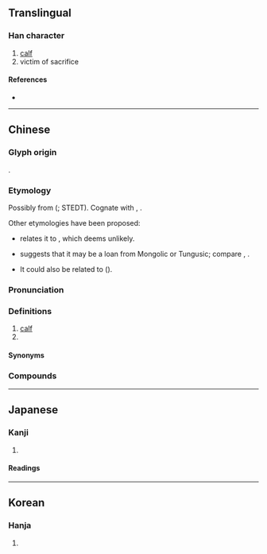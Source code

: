 {{also|犊}}
{{character info/new}}
==Translingual==
{{Han simplified forms|犢|㸿|犊|ex=y}}

===Han character===
{{Han char|rn=93|rad=牛|as=15|sn=19|four=24586|canj=HQGWC|ids=⿰牜賣,⿰牜𧶠}}

# [[calf]]
# victim of sacrifice

====References====
* {{Han ref|kx=0704.380|dkj=20196|dj=1117.230|hdz=31821.020|uh=72A2|ud=29346|bh=C37D|bd=50045}}

----

==Chinese==
{{zh-forms|s=犊}}

===Glyph origin===
{{Han etym}}
{{Han compound|牛|𧶠|c1=s|c2=p|t1=ox|ls=psc}}.

===Etymology===
Possibly from {{inh|zh|sit-pro|*luk||sheep}} ({{zh-ref|Schuessler, 2007}}; STEDT). Cognate with {{och-l|羭|sheep}}, {{cog|bo|ལུག||sheep}}.

Other etymologies have been proposed:
* {{zh-ref|Boodberg (1937)}} relates it to {{cog|bo|ཕྲུག||calf}}, which {{zh-ref|Schuessler (2007)}} deems unlikely.
* {{zh-ref|Norman (1988)}} suggests that it may be a loan from Mongolic or Tungusic; compare {{cog|mn|ᠲᠤᠭᠤᠯ||calf}}, {{cog|mnc|ᡨᡠᡴᡧᠠᠨ||calf}}.
* It could also be related to {{och-l|畜|to nourish; domestic animal}} ({{zh-ref|Schuessler, 2007}}).

===Pronunciation===
{{zh-pron
|m=dú
|m-s=du3
|c=duk6
|c-t=uuk5
|g=
|h=pfs=thu̍k;gd=tug6
|j=dueh5
|mb=dŭ
|md=dŭk
|mn=to̍k
|mn-t=dog8
|w=5doq
|x=
|mc=y
|oc=y
|cat=n,pn
}}

===Definitions===
{{zh-hanzi}}

# [[calf]] {{gl|young [[cow]] or [[bull]]}}
# {{surname|zh}}

====Synonyms====
{{zh-dial|小牛}}

===Compounds===
{{zh-der|初生之犢|孤犢觸乳|帶牛佩犢|快犢破車|抱犢山|牛犢|牛犢子|犢子|犢車|犢鼻褌|禽犢|禽犢之愛|老牛舐犢|舐犢|舐犢之愛|舐犢情深|護犢子|賣刀買犢}}

{{zh-cat|Cattle|Baby animals}}

----

==Japanese==
{{ja-kanji forms|㸿|犢}}

===Kanji===
{{ja-kanji|grade=|rs=牛15|shin=㸿}}

# {{rfdef|ja|sort=牛15}}

====Readings====
{{ja-readings
|goon=どく
|kanon=とく
|kun=こ.うし-}}

----

==Korean==

===Hanja===
{{ko-hanja|hangeul=독|eumhun=|rv=dok|mr=tok|y=tok}}

# {{rfdef|ko|sort=牛15}}